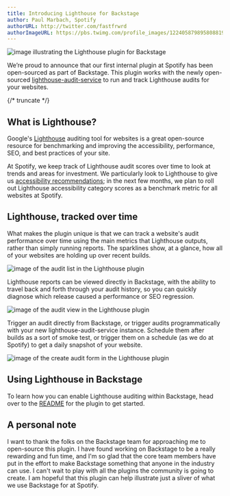 ```yaml
---
title: Introducing Lighthouse for Backstage
author: Paul Marbach, Spotify
authorURL: http://twitter.com/fastfrwrd
authorImageURL: https://pbs.twimg.com/profile_images/1224058798958088192/JPxS8uzR_400x400.jpg
---
```


![image illustrating the Lighthouse plugin for Backstage](assets/3/lead.png)

We’re proud to announce that our first internal plugin at Spotify has been open-sourced as part of Backstage. This plugin works with the newly open-sourced [lighthouse-audit-service](https://github.com/spotify/lighthouse-audit-service) to run and track Lighthouse audits for your websites.


{/* truncate */}

## What is Lighthouse?

Google's [Lighthouse](https://developers.google.com/web/tools/lighthouse) auditing tool for websites is a great open-source resource for benchmarking and improving the accessibility, performance, SEO, and best practices of your site.

At Spotify, we keep track of Lighthouse audit scores over time to look at trends and areas for investment. We particularly look to Lighthouse to give us [accessibility recommendations](https://developers.google.com/web/tools/lighthouse/v3/scoring#a11y); in the next few months, we plan to roll out Lighthouse accessibility category scores as a benchmark metric for all websites at Spotify.

## Lighthouse, tracked over time

What makes the plugin unique is that we can track a website's audit performance over time using the main metrics that Lighthouse outputs, rather than simply running reports. The sparklines show, at a glance, how all of your websites are holding up over recent builds.

![image of the audit list in the Lighthouse plugin](assets/3/audit-list.png)

Lighthouse reports can be viewed directly in Backstage, with the ability to travel back and forth through your audit history, so you can quickly diagnose which release caused a performance or SEO regression.

![image of the audit view in the Lighthouse plugin](assets/3/audit-view.png)

Trigger an audit directly from Backstage, or trigger audits programmatically with your new lighthouse-audit-service instance. Schedule them after builds as a sort of smoke test, or trigger them on a schedule (as we do at Spotify) to get a daily snapshot of your website.

![image of the create audit form in the Lighthouse plugin](assets/3/create-audit.png)

## Using Lighthouse in Backstage

To learn how you can enable Lighthouse auditing within Backstage, head over to the [README](https://github.com/backstage/backstage/tree/master/plugins/lighthouse) for the plugin to get started.

## A personal note

I want to thank the folks on the Backstage team for approaching me to open-source this plugin. I have found working on Backstage to be a really rewarding and fun time, and I'm so glad that the core team members have put in the effort to make Backstage something that anyone in the industry can use. I can't wait to play with all the plugins the community is going to create. I am hopeful that this plugin can help illustrate just a sliver of what we use Backstage for at Spotify.
